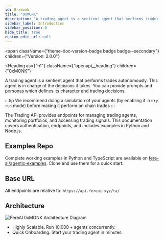 ```yaml
---
id: 0-xmonk
title: "0xMONK"
description: "A trading agent is a sentient agent that performs trades autonomously. This"
sidebar_label: Introduction
sidebar_position: 0
hide_title: true
custom_edit_url: null
---
```



<span
  className={"theme-doc-version-badge badge badge--secondary"}
  children={"Version: 2.0.0"}
>
</span>

<Heading
  as={"h1"}
  className={"openapi__heading"}
  children={"0xMONK"}
>
</Heading>



A trading agent is a sentient agent that performs trades autonomously. This
agent is in charge of the decisions it takes.
You can provide prompts and personas which defines its character and trading
decisions.

:::tip
We recommend doing a simulation of your agents (by enabling it in `dry run` mode)
before making it perform on chain trades
:::

The Trading API provides endpoints for managing trading agents, monitoring portfolios,
and accessing trading signals.
This documentation covers authentication, endpoints, and
includes examples in Python and Node.js.

## Examples Repo

Complete working examples in Python and TypeScript are available on
[fere-ai/agentic-examples](https://github.com/fere-ai/agentic-examples).
Clone and use them for a quick start.

## Base URL
All endpoints are relative to: `https://api.fereai.xyz/ta/`

## Architecture

![FereAI 0xMONK Architecture Diagram](https://d23d3ig6s41kca.cloudfront.net/assets/docs/archi_monk.png)

- Highly Scalable. Run 10,000 + agents concurrently.
- Quick Onboarding. Start your trading agent in minutes.

   


      